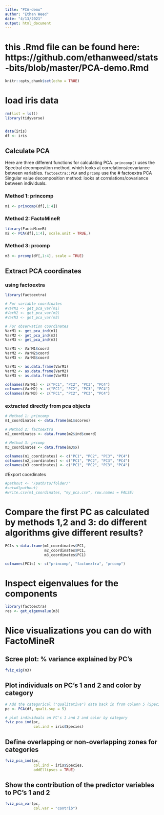 ```yaml
---
title: "PCA-demo"
author: "Ethan Weed"
date: "4/13/2021"
output: html_document
---
```


# this .Rmd file can be found here: https://github.com/ethanweed/stats-bits/blob/master/PCA-demo.Rmd

```r
knitr::opts_chunk$set(echo = TRUE)
```

# load iris data
```r
rm(list = ls())
library(tidyverse)


data(iris)
df <- iris
```
## Calculate PCA

Here are three different functions for calculating PCA. ``princomp()`` uses the Spectral decomposition method, which looks at correlations/covariance between variables. ``factoextra::PCA`` and ``prcomp`` use the # factoextra PCA Singular value decomposition method: looks at correlations/covariance between individuals.

### Method 1: princomp
```r
m1 <- princomp(df[,1:4])
```

### Method 2: FactoMineR
```r
library(FactoMineR)
m2 <- PCA(df[,1:4], scale.unit = TRUE,)
```

### Method 3: prcomp
```r
m3 <- prcomp(df[,1:4], scale = TRUE)
```

## Extract PCA coordinates

### using factoextra
```r
library(factoextra)

# For variable coordinates
#VarM1 <- get_pca_var(m1)
#VarM2 <- get_pca_var(m2)
#VarM3 <- get_pca_var(m3)

# For observation coordinates
VarM1 <- get_pca_ind(m1)
VarM2 <- get_pca_ind(m2)
VarM3 <- get_pca_ind(m3)

VarM1 <- VarM1$coord
VarM2 <- VarM2$coord
VarM3 <- VarM3$coord

VarM1 <- as.data.frame(VarM1)
VarM2 <- as.data.frame(VarM2)
VarM3 <- as.data.frame(VarM3)

colnames(VarM1) <- c("PC1", "PC2", "PC3", "PC4")
colnames(VarM2) <- c("PC1", "PC2", "PC3", "PC4")
colnames(VarM3) <- c("PC1", "PC2", "PC3", "PC4")
```

### extracted directly from pca objects
```r
# Method 1: princomp
m1_coordinates <- data.frame(m1$scores)

# Method 2: factoextra
m2_coordinates <- data.frame(m2$ind$coord)

# Method 3: prcomp
m3_coordinates <- data.frame(m3$x)

colnames(m1_coordinates) <- c("PC1", "PC2", "PC3", "PC4")
colnames(m2_coordinates) <- c("PC1", "PC2", "PC3", "PC4")
colnames(m3_coordinates) <- c("PC1", "PC2", "PC3", "PC4")
```


#Export coordinates
```r
#pathout <- "/path/to/folder/"
#setwd(pathout)
#write.csv(m1_coordinates, "my_pca.csv", row.names = FALSE)
```


# Compare the first PC as calculated by methods 1,2 and 3: do different algorithms give different results?
```r
PC1s <-data.frame(m1_coordinates$PC1, 
                  m2_coordinates$PC1, 
                  m3_coordinates$PC1)

colnames(PC1s) <- c("princomp", "factoextra", "prcomp")
```

# Inspect eigenvalues for the components
```r
library(factoextra)
res <- get_eigenvalue(m3)

```



# Nice visualizations you can do with FactoMineR

## Scree plot: % variance explained by PC's
```r
fviz_eig(m3)
```


## Plot individuals on PC's 1 and 2 and color by category
```r
# Add the categorical ("qualitative") data back in from column 5 (Species)
pc <- PCA(df, quali.sup = 5)

# plot individuals on PC's 1 and 2 and color by category
fviz_pca_ind(pc,
             col.ind = iris$Species)
```

## Define overlapping or non-overlapping zones for categories
```r
fviz_pca_ind(pc,
             col.ind = iris$Species,
             addEllipses = TRUE)
```


## Show the contribution of the predictor variables to PC's 1 and 2
```r
fviz_pca_var(pc,
             col.var = "contrib")
```

